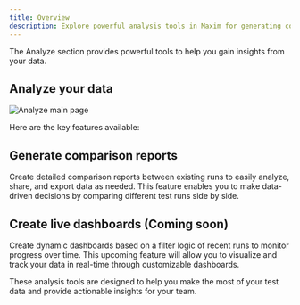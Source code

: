 ```yaml
---
title: Overview
description: Explore powerful analysis tools in Maxim for generating comparison reports, creating live dashboards, and gaining actionable insights from your AI application data.
---
```


The Analyze section provides powerful tools to help you gain insights from your data.

## Analyze your data

![Analyze main page](/images/docs/analyze/analyze.png)


Here are the key features available:

## Generate comparison reports
Create detailed comparison reports between existing runs to easily analyze, share, and export data as needed. This feature enables you to make data-driven decisions by comparing different test runs side by side.

## Create live dashboards (Coming soon)
Create dynamic dashboards based on a filter logic of recent runs to monitor progress over time. This upcoming feature will allow you to visualize and track your data in real-time through customizable dashboards.

These analysis tools are designed to help you make the most of your test data and provide actionable insights for your team.